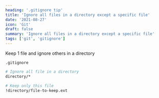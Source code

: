 ```yaml
---
heading: '.gitignore tip'
title: 'Ignore all files in a directory except a specific file'
date: '2021-08-27'
icon: 'Git'
draft: false
summary: 'Ignore all files in a directory except a specific file'
tags: ['git', 'gitignore']
---
```



Keep 1 file and ignore others in a directory

`.gitignore`

```bash {5} showLineNumbers
# Ignore all file in a directory
directory/*

# Keep only this file
!directory/file-to-keep.ext
```
